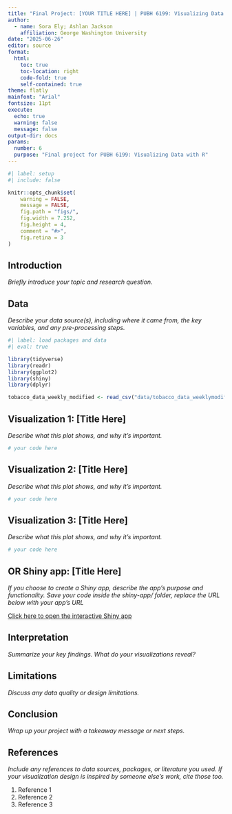 ```yaml
---
title: "Final Project: [YOUR TITLE HERE] | PUBH 6199: Visualizing Data with R"
author:
  - name: Sora Ely; Ashlan Jackson
    affiliation: George Washington University
date: "2025-06-26"
editor: source
format: 
  html:
    toc: true
    toc-location: right
    code-fold: true
    self-contained: true
theme: flatly
mainfont: "Arial"
fontsize: 11pt
execute:
  echo: true
  warning: false
  message: false
output-dir: docs
params:
  number: 6
  purpose: "Final project for PUBH 6199: Visualizing Data with R"
---
```



```r
#| label: setup
#| include: false

knitr::opts_chunk$set(
    warning = FALSE,
    message = FALSE,
    fig.path = "figs/",
    fig.width = 7.252,
    fig.height = 4,
    comment = "#>",
    fig.retina = 3
)
```

## Introduction

_Briefly introduce your topic and research question._

## Data

_Describe your data source(s), including where it came from, the key variables, and any pre-processing steps._

```r
#| label: load packages and data
#| eval: true

library(tidyverse)
library(readr)
library(ggplot2)
library(shiny)
library(dplyr)

tobacco_data_weekly_modified <- read_csv("data/tobacco_data_weeklymodified.csv")

```   

## Visualization 1: [Title Here]

_Describe what this plot shows, and why it's important._

```r
# your code here
```

## Visualization 2: [Title Here]

_Describe what this plot shows, and why it's important._

```r
# your code here
```

## Visualization 3: [Title Here]

_Describe what this plot shows, and why it's important._

```r
# your code here
```

## OR Shiny app: [Title Here]

_If you choose to create a Shiny app, describe the app's purpose and functionality. Save your code inside the shiny-app/ folder, replace the URL below with your app's URL_

[Click here to open the interactive Shiny app](https://cindyhu.shinyapps.io/two-files-app/)

## Interpretation

_Summarize your key findings. What do your visualizations reveal?_

## Limitations

_Discuss any data quality or design limitations._

## Conclusion

_Wrap up your project with a takeaway message or next steps._

## References

_Include any references to data sources, packages, or literature you used. If your visualization design is inspired by someone else's work, cite those too._

1. Reference 1
2. Reference 2
3. Reference 3

